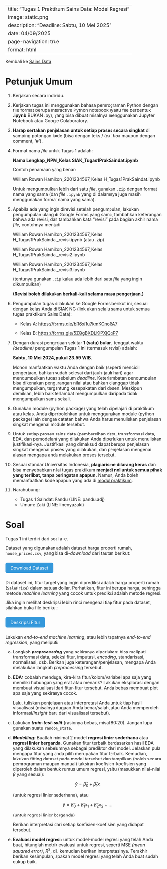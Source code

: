 ﻿---
title: "Tugas 1 Praktikum Sains Data: Model Regresi"
image: static\regresi.png
description: "Deadline: Sabtu, 10 Mei 2025"
date: 04/09/2025
page-navigation: true
format: html
---
<style>
.btn {
  background-color: #3498db;
  color: white;
  padding: 0.5rem 1rem;
  border-radius: 5px;
  text-decoration: none;
  display: inline-block;
  margin: 0.5rem 0;
}
</style>

Kembali ke [Sains Data](./saindat2025genap.qmd)

# Petunjuk Umum

1. Kerjakan secara individu.

2. Kerjakan tugas ini menggunakan bahasa pemrograman Python dengan file format berupa interactive Python notebook (yaitu file berbentuk **.ipynb** BUKAN .py), yang bisa dibuat misalnya menggunakan Jupyter Notebook atau Google Colaboratory.

3. **Harap sertakan penjelasan untuk setiap proses secara singkat** di samping potongan kode (bisa dengan teks / *text box* maupun dengan comment, ‘#').

4. Format nama *file* untuk Tugas 1 adalah:

    **Nama Lengkap_NPM_Kelas SIAK_Tugas1PrakSaindat.ipynb**

    Contoh penamaan yang benar:

    William Rowan Hamilton_2201234567_Kelas H_Tugas1PrakSaindat.ipynb

    Untuk mengumpulkan lebih dari satu *file*, gunakan `.zip` dengan format nama yang sama (dan *file* `.ipynb` yang di dalamnya juga masih menggunakan format nama yang sama).

5. Apabila ada yang ingin direvisi setelah pengumpulan, lakukan pengumpulan ulang di Google Forms yang sama, tambahkan keterangan bahwa ada revisi, dan tambahkan kata “revisi” pada bagian akhir nama *file,* contohnya menjadi

    William Rowan Hamilton_2201234567_Kelas H_Tugas1PrakSaindat_revisi.ipynb (atau .zip)

    William Rowan Hamilton_2201234567_Kelas H_Tugas1PrakSaindat_revisi2.ipynb

    William Rowan Hamilton_2201234567_Kelas H_Tugas1PrakSaindat_revisi3.ipynb

    (tentunya gunakan `.zip` kalau ada lebih dari satu *file* yang ingin dikumpulkan)

    **(Revisi boleh dilakukan berkali-kali selama masa pengerjaan.)**

6. Pengumpulan tugas dilakukan ke Google Forms berikut ini, sesuai dengan kelas Anda di SIAK NG (link akan selalu sama untuk semua tugas praktikum Sains Data):

    - Kelas A: <https://forms.gle/bR6xj1u7kmKCnoRA7>

    - Kelas B: <https://forms.gle/5ZQgBXDLKiPXjQqP7>

7. Dengan durasi pengerjaan sekitar **1 (satu) bulan**, tenggat waktu *(deadline)* pengumpulan Tugas 1 ini (termasuk revisi) adalah:

    **Sabtu, 10 Mei 2024, pukul 23.59 WIB**.

    Mohon manfaatkan waktu Anda dengan baik (seperti mencicil pengerjaan, bahkan sudah selesai dari jauh-jauh hari) agar mengumpulkan tugas sebelum *deadline*. Keterlambatan pengumpulan bisa dikenakan pengurangan nilai atau bahkan dianggap tidak mengumpulkan, tergantung kesepakatan dari dosen. Meskipun demikian, lebih baik terlambat mengumpulkan daripada tidak mengumpulkan sama sekali.

8. Gunakan module (python package) yang telah dipelajari di praktikum atau kelas. Anda diperbolehkan untuk menggunakan module (python package) lain dengan catatan bahwa Anda harus menuliskan penjelasan singkat mengenai module tersebut.

9. Untuk setiap proses sains data (pembersihan data, transformasi data, EDA, dan pemodelan) yang dilakukan Anda diperlukan untuk menuliskan justifikasi-nya. Justifikasi yang dimaksud dapat berupa penjelasan singkat mengenai proses yang dilakukan, dan penjelasan mengenai alasan mengapa anda melakukan proses tersebut.

10. Sesuai standar Universitas Indonesia, **plagiarisme dilarang keras** dan bisa menyebabkan nilai tugas praktikum **menjadi nol untuk semua pihak yang terlibat, tanpa peringatan apapun.** Namun, Anda boleh memanfaatkan kode apapun yang ada di [modul praktikum](./saindat2025genap.qmd).

11. Narahubung:

    - Tugas 1 Saindat: Pandu (LINE: pandu.adj)
    - Umum: Zaki (LINE: linenyazaki)

# Soal

Tugas 1 ini terdiri dari soal a-e.

Dataset yang digunakan adalah dataset harga properti rumah, `house_prices.csv`, yang bisa di-*download* dari tautan berikut:

<a href="./house_prices.csv" class="btn">Download Dataset</a>

Di dataset ini, fitur target yang ingin diprediksi adalah harga properti rumah (`SalePrice`) dalam satuan dollar. Perhatikan, fitur ini berupa harga, sehingga metode *machine learning* yang cocok untuk prediksi adalah metode regresi. 

Jika ingin melihat deskripsi lebih rinci mengenai tiap fitur pada dataset, silahkan buka file berikut:

<a href="./house_prices_data_description.txt" class="btn">Deskripsi Fitur</a>

Lakukan *end-to-end machine learning*, atau lebih tepatnya *end-to-end regression*, yang meliputi:

a. Langkah ***preprocessing*** yang sekiranya diperlukan: bisa meliputi transformasi data, seleksi fitur, imputasi, *encoding*, standarisasi, normalisasi, dsb. Berikan juga keterangan/penjelasan, mengapa Anda melakukan langkah *preprocessing* tersebut.

b. **EDA:** cobalah menduga, kira-kira fitur/kolom/variabel apa saja yang memiliki hubungan yang erat atau menarik? Lakukan eksplorasi dengan membuat visualisasi dari fitur-fitur tersebut. Anda bebas membuat plot apa saja yang sekiranya cocok.

    Lalu, tuliskan penjelasan atau interpretasi Anda untuk tiap hasil visualisasi (misalnya dugaan Anda benar/salah, atau Anda memperoleh informasi/*insight* baru dari visualisasi tersebut). 

c. Lakukan ***train-test-split*** (rasionya bebas, misal 80:20). Jangan lupa gunakan suatu `random_state`.

d. ***Modelling:*** Buatlah minimal 2 model **regresi linier sederhana** atau **regresi linier berganda**. Gunakan fitur terbaik berdasarkan hasil EDA yang dilakukan sebelumnya sebagai prediktor dari model. Jelaskan pula mengapa fitur yang anda pilih merupakan fitur terbaik. Kemudian, lakukan fitting dataset pada model tersebut dan tampilkan (boleh secara pemrograman maupun manual) taksiran koefisien-koefisien yang diperoleh dalam bentuk rumus umum regresi, yaitu (masukkan nilai-nilai $\beta$ yang sesuai):

    $$\hat{y} = \hat{\beta}_0 + \hat{\beta}_1 x$$

    (untuk regresi linier sederhana), atau

    $$\hat{y} = \hat{\beta}_0 + \hat{\beta}_1 x_1 + \hat{\beta}_2 x_2 + \dots$$

    (untuk regresi linier berganda)

    Berikan interpretasi dari setiap koefisien-koefisien yang didapat tersebut.

e. **Evaluasi model regresi:** untuk model-model regresi yang telah Anda buat, hitunglah metrik evaluasi untuk regresi, seperti MSE *(mean squared error)*, $R^2$, dll. kemudian berikan interpretasinya. Terakhir berikan kesimpulan, apakah model regresi yang telah Anda buat sudah cukup baik.

